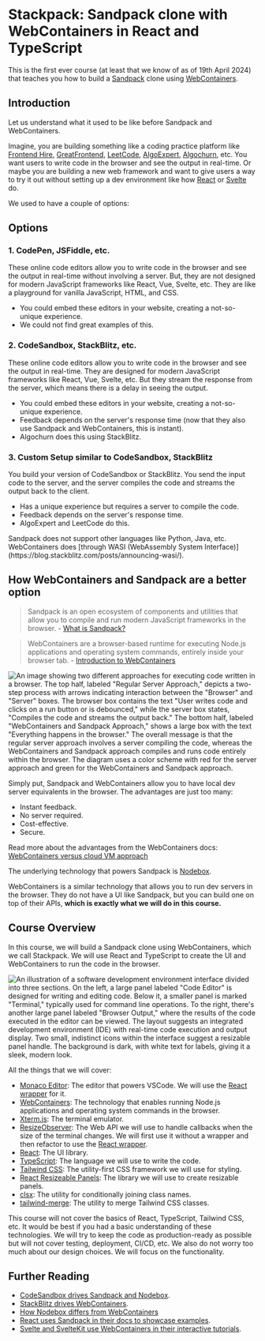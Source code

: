 
# Stackpack: Sandpack clone with WebContainers in React and TypeScript

This is the first ever course (at least that we know of as of 19th April 2024) that teaches you how to build a [Sandpack](https://sandpack.codesandbox.io/) clone using [WebContainers](https://webcontainers.io/).

## Introduction

Let us understand what it used to be like before Sandpack and WebContainers.

Imagine, you are building something like a coding practice platform like [Frontend Hire](https://www.frontendhire.com/), [GreatFrontend](https://www.greatfrontend.com/), [LeetCode](https://leetcode.com/), [AlgoExpert](https://www.algoexpert.io/product), [Algochurn](https://www.algochurn.com/), etc. You want users to write code in the browser and see the output in real-time. Or maybe you are building a new web framework and want to give users a way to try it out without setting up a dev environment like how [React](https://react.dev/) or [Svelte](https://svelte.dev/) do.

We used to have a couple of options:

## Options

### 1. CodePen, JSFiddle, etc.

These online code editors allow you to write code in the browser and see the output in real-time without involving a server. But, they are not designed for modern JavaScript frameworks like React, Vue, Svelte, etc. They are like a playground for vanilla JavaScript, HTML, and CSS.

- You could embed these editors in your website, creating a not-so-unique experience.
- We could not find great examples of this.

### 2. CodeSandbox, StackBlitz, etc.

These online code editors allow you to write code in the browser and see the output in real-time. They are designed for modern JavaScript frameworks like React, Vue, Svelte, etc. But they stream the response from the server, which means there is a delay in seeing the output.

- You could embed these editors in your website, creating a not-so-unique experience.
- Feedback depends on the server's response time (now that they also use Sandpack and WebContainers, this is instant).
- Algochurn does this using StackBlitz.

### 3. Custom Setup similar to CodeSandbox, StackBlitz

You build your version of CodeSandbox or StackBlitz. You send the input code to the server, and the server compiles the code and streams the output back to the client.

- Has a unique experience but requires a server to compile the code.
- Feedback depends on the server's response time.
- AlgoExpert and LeetCode do this.

<Callout>
	Sandpack does not support other languages like Python, Java, etc.
	WebContainers does [through WASI (WebAssembly System
	Interface)](https://blog.stackblitz.com/posts/announcing-wasi/).
</Callout>

## How WebContainers and Sandpack are a better option

> Sandpack is an open ecosystem of components and utilities that allow you to compile and run modern JavaScript frameworks in the browser. - [What is Sandpack?](https://sandpack.codesandbox.io/docs/resources/faq#what-is-sandpack)

> WebContainers are a browser-based runtime for executing Node.js applications and operating system commands, entirely inside your browser tab. - [Introduction to WebContainers](https://webcontainers.io/guides/introduction#introduction)

![An image showing two different approaches for executing code written in a browser. The top half, labeled "Regular Server Approach," depicts a two-step process with arrows indicating interaction between the "Browser" and "Server" boxes. The browser box contains the text "User writes code and clicks on a run button or is debounced," while the server box states, "Compiles the code and streams the output back." The bottom half, labeled "WebContainers and Sandpack Approach," shows a large box with the text "Everything happens in the browser." The overall message is that the regular server approach involves a server compiling the code, whereas the WebContainers and Sandpack approach compiles and runs code entirely within the browser. The diagram uses a color scheme with red for the server approach and green for the WebContainers and Sandpack approach.](./assets/WebContainersVsServer.webp)

Simply put, Sandpack and WebContainers allow you to have local dev server equivalents in the browser. The advantages are just too many:

- Instant feedback.
- No server required.
- Cost-effective.
- Secure.

Read more about the advantages from the WebContainers docs: [WebContainers versus cloud VM approach](https://webcontainers.io/guides/introduction#webcontainers-versus-cloud-vm-approach)

The underlying technology that powers Sandpack is [Nodebox](https://sandpack.codesandbox.io/docs/advanced-usage/nodebox).

WebContainers is a similar technology that allows you to run dev servers in the browser. They do not have a UI like Sandpack, but you can build one on top of their APIs, **which is exactly what we will do in this course.**

## Course Overview

In this course, we will build a Sandpack clone using WebContainers, which we call Stackpack. We will use React and TypeScript to create the UI and WebContainers to run the code in the browser.

![An illustration of a software development environment interface divided into three sections. On the left, a large panel labeled "Code Editor" is designed for writing and editing code. Below it, a smaller panel is marked "Terminal," typically used for command line operations. To the right, there's another large panel labeled "Browser Output," where the results of the code executed in the editor can be viewed. The layout suggests an integrated development environment (IDE) with real-time code execution and output display. Two small, indistinct icons within the interface suggest a resizable panel handle. The background is dark, with white text for labels, giving it a sleek, modern look.](./assets/what-are-we-building.webp)

All the things that we will cover:

- [Monaco Editor](https://github.com/microsoft/monaco-editor): The editor that powers VSCode. We will use the [React wrapper](https://github.com/suren-atoyan/monaco-react) for it.
- [WebContainers](https://webcontainers.io/): The technology that enables running Node.js applications and operating system commands in the browser.
- [Xterm.js](https://xtermjs.org/): The terminal emulator.
- [ResizeObserver](https://developer.mozilla.org/en-US/docs/Web/API/ResizeObserver): The Web API we will use to handle callbacks when the size of the terminal changes. We will first use it without a wrapper and then refactor to use the [React wrapper](https://github.com/ZeeCoder/use-resize-observer).
- [React](https://react.dev/): The UI library.
- [TypeScript](https://www.typescriptlang.org/): The language we will use to write the code.
- [Tailwind CSS](https://tailwindcss.com/): The utility-first CSS framework we will use for styling.
- [React Resizeable Panels](https://react-resizable-panels.vercel.app/): The library we will use to create resizable panels.
- [clsx](https://www.npmjs.com/package/clsx): The utility for conditionally joining class names.
- [tailwind-merge](https://www.npmjs.com/package/tailwind-merge): The utility to merge Tailwind CSS classes.

<Callout>
	This course will not cover the basics of React, TypeScript, Tailwind CSS, etc.
	It would be best if you had a basic understanding of these technologies. We
	will try to keep the code as production-ready as possible but will not cover
	testing, deployment, CI/CD, etc. We also do not worry too much about our
	design choices. We will focus on the functionality.
</Callout>

## Further Reading

- [CodeSandbox drives Sandpack and Nodebox](https://codesandbox.io/blog/announcing-sandpack-2).
- [StackBlitz drives WebContainers](https://blog.stackblitz.com/posts/introducing-webcontainers/).
- [How Nodebox differs from WebContainers](https://sandpack.codesandbox.io/docs/advanced-usage/nodebox#difference-with-webcontainers)
- [React uses Sandpack in their docs to showcase examples](https://react.dev/blog/2023/03/16/introducing-react-dev).
- [Svelte and SvelteKit use WebContainers in their interactive tutorials](https://blog.stackblitz.com/posts/webcontainer-api-is-here/).
